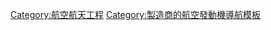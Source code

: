 {{Navbox
|name = 通用電氣航空發動機
|title = [[通用電氣航空|通用電氣]][[航空發動機]]
|listclass = hlist

|group1 = [[渦輪噴射發動機]]
|list1 = 
* {{link-en|通用電氣CJ610發動機|General Electric CJ610|CJ610}}
* {{link-en|通用電氣CJ805發動機|General Electric CJ805|CJ805}}
* [[通用電氣GE1發動機|GE1]]
* {{link-en|通用電氣GE4發動機|General Electric GE4|GE4/J5P}}
* {{link-en|通用電氣J31發動機|General Electric J31|J31}}
* {{link-en|Allison J33發動機|Allison J33|J33}}
* {{link-en|Allison J35發動機|Allison J35|J35}}
* {{link-en|通用電氣J47發動機|General Electric J47|J47}}
* {{link-en|通用電氣J73發動機|General Electric J73|J73}}
* [[J79渦輪噴射發動機|J79]]
* {{link-en|通用電氣J85發動機|General Electric J85|J85}}
* {{link-en|通用電氣J87發動機|General Electric J87|J87}}
* {{link-en|通用電氣YJ93發動機|General Electric YJ93|YJ93}}
* {{link-en|通用電氣J97發動機|General Electric J97|J97}}
* {{link-en|通用電氣YJ101發動機|General Electric YJ101|YJ101}}

|group2 = [[渦輪扇發動機]]
|list2 = 
* [[通用电气CF6发动机|CF6]]
* [[通用電氣CF34發動機|CF34]]
* {{link-en|通用電氣CF700發動機|General Electric CF700|CF700}}
* {{link-en|CFE CFE738發動機|CFE CFE738|CFE738}}†
* [[CFM CFM56發動機|CFM56/F108]]†
* {{link-en|通用電氣CJ805發動機|General Electric CJ805|CJ805-23}}
* {{link-en|通用電氣F101發動機|General Electric F101|F101}}
* [[F110渦輪扇發動機|F110]]
* [[F118渦輪扇發動機|F118]]
* {{link-en|通用電氣YF120發動機|General Electric YF120|YF120}}
* {{link-en|通用電氣/勞斯萊斯 F136發動機|General Electric/Rolls-Royce F136|F136}}†
* [[F404渦輪扇發動機|F404/F412/RM12]]
* [[F414渦輪扇發動機|F414]]
* [[通用電氣GE90發動機|GE90]]
* [[通用电气GE9X发动机|GE9X]]
* [[通用電氣GEnx發動機|GEnx]]
* {{link-en|發動機聯盟GP7000發動機|Engine Alliance GP7000|GP7000}}†
* {{link-en|本田HF120發動機|GE Honda HF120|HF120}}†
* [[CFM International LEAP-X|LEAP]]†
* {{link-en|通用電氣Passport發動機|General Electric Passport|Passport}}
* {{link-en|通用電氣TF34發動機|General Electric TF34|TF34}}
* {{link-en|通用電氣TF39發動機|General Electric TF39|TF39}}

|group3 = [[渦輪螺旋槳發動機]]/[[渦輪軸發動機]]
|list3 = 
* {{link-en|通用電氣GE27發動機|General Electric GE38|GE27}}
* {{link-en|通用電氣GE36發動機|General Electric GE36|GE36}}
* {{link-en|通用電氣GE38發動機|General Electric GE38|GE38-1B}}
* {{link-en|通用電氣H80發動機|General Electric H80|H80}}
* {{link-en|通用電氣T31發動機|General Electric T31|T31}}
* {{link-en|通用電氣T58發動機|General Electric T58|T58/CT58}}
* {{link-en|通用電氣T64發動機|General Electric T64|T64/CT64}}
* {{link-en|通用電氣GE38發動機|General Electric GE38|T407}}
* {{link-en|通用電氣T700發動機|General Electric T700|T700/CT7}}

|group4 =  [[航改型燃氣輪機]]
|list4 = 
* [[奇異國際LM500燃氣渦輪發動機|LM500]]
* [[奇異LM1600燃氣渦輪發動機|LM1600]]
* [[通用電氣LM2500燃氣輪機|LM2500]]
* {{link-en|通用電氣LM6000發動機|General Electric LM6000|LM6000}}
* {{link-en|通用電氣LMS100發動機|General Electric LMS100|LMS100}}
* [[GE/Honeywell LV100|LV100]]†

|below = †表示聯合開發的[[航空發動機]]
}}<noinclude>
[[Category:通用電氣飛機發動機| ]]
[[Category:航空航天工程]]
[[Category:製造商的航空發動機導航模板]]
</noinclude>